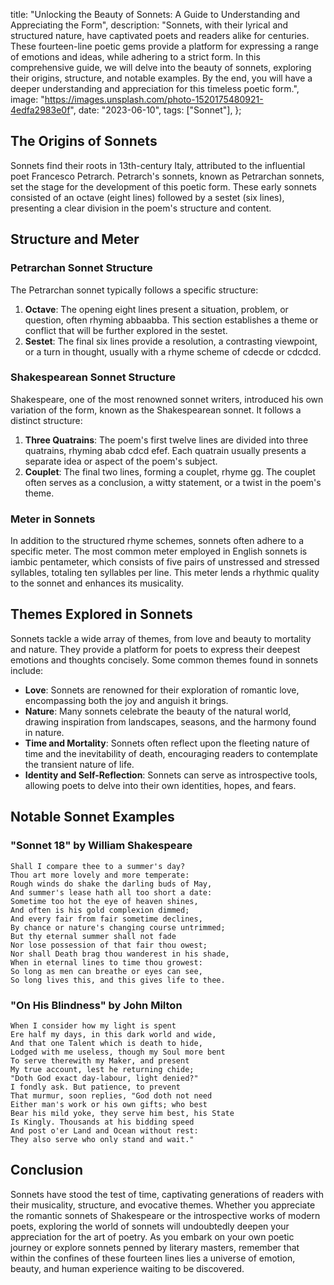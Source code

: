   title:
    "Unlocking the Beauty of Sonnets: A Guide to Understanding and Appreciating the Form",
  description:
    "Sonnets, with their lyrical and structured nature, have captivated poets and readers alike for centuries. These fourteen-line poetic gems provide a platform for expressing a range of emotions and ideas, while adhering to a strict form. In this comprehensive guide, we will delve into the beauty of sonnets, exploring their origins, structure, and notable examples. By the end, you will have a deeper understanding and appreciation for this timeless poetic form.",
  image: "https://images.unsplash.com/photo-1520175480921-4edfa2983e0f",
  date: "2023-06-10",
  tags: ["Sonnet"],
};

## The Origins of Sonnets

Sonnets find their roots in 13th-century Italy, attributed to the influential poet Francesco Petrarch. Petrarch's sonnets, known as Petrarchan sonnets, set the stage for the development of this poetic form. These early sonnets consisted of an octave (eight lines) followed by a sestet (six lines), presenting a clear division in the poem's structure and content.

## Structure and Meter

### Petrarchan Sonnet Structure

The Petrarchan sonnet typically follows a specific structure:

1. **Octave**: The opening eight lines present a situation, problem, or question, often rhyming abbaabba. This section establishes a theme or conflict that will be further explored in the sestet.
2. **Sestet**: The final six lines provide a resolution, a contrasting viewpoint, or a turn in thought, usually with a rhyme scheme of cdecde or cdcdcd.

### Shakespearean Sonnet Structure

Shakespeare, one of the most renowned sonnet writers, introduced his own variation of the form, known as the Shakespearean sonnet. It follows a distinct structure:

1. **Three Quatrains**: The poem's first twelve lines are divided into three quatrains, rhyming abab cdcd efef. Each quatrain usually presents a separate idea or aspect of the poem's subject.
2. **Couplet**: The final two lines, forming a couplet, rhyme gg. The couplet often serves as a conclusion, a witty statement, or a twist in the poem's theme.

### Meter in Sonnets

In addition to the structured rhyme schemes, sonnets often adhere to a specific meter. The most common meter employed in English sonnets is iambic pentameter, which consists of five pairs of unstressed and stressed syllables, totaling ten syllables per line. This meter lends a rhythmic quality to the sonnet and enhances its musicality.

<CallToAction type="Sonnet" />

## Themes Explored in Sonnets

Sonnets tackle a wide array of themes, from love and beauty to mortality and nature. They provide a platform for poets to express their deepest emotions and thoughts concisely. Some common themes found in sonnets include:

- **Love**: Sonnets are renowned for their exploration of romantic love, encompassing both the joy and anguish it brings.
- **Nature**: Many sonnets celebrate the beauty of the natural world, drawing inspiration from landscapes, seasons, and the harmony found in nature.
- **Time and Mortality**: Sonnets often reflect upon the fleeting nature of time and the inevitability of death, encouraging readers to contemplate the transient nature of life.
- **Identity and Self-Reflection**: Sonnets can serve as introspective tools, allowing poets to delve into their own identities, hopes, and fears.

## Notable Sonnet Examples

### "Sonnet 18" by William Shakespeare

```
Shall I compare thee to a summer's day?
Thou art more lovely and more temperate:
Rough winds do shake the darling buds of May,
And summer's lease hath all too short a date:
Sometime too hot the eye of heaven shines,
And often is his gold complexion dimmed;
And every fair from fair sometime declines,
By chance or nature's changing course untrimmed;
But thy eternal summer shall not fade
Nor lose possession of that fair thou owest;
Nor shall Death brag thou wanderest in his shade,
When in eternal lines to time thou growest:
So long as men can breathe or eyes can see,
So long lives this, and this gives life to thee.
```

### "On His Blindness" by John Milton

```
When I consider how my light is spent
Ere half my days, in this dark world and wide,
And that one Talent which is death to hide,
Lodged with me useless, though my Soul more bent
To serve therewith my Maker, and present
My true account, lest he returning chide;
"Doth God exact day-labour, light denied?"
I fondly ask. But patience, to prevent
That murmur, soon replies, "God doth not need
Either man's work or his own gifts; who best
Bear his mild yoke, they serve him best, his State
Is Kingly. Thousands at his bidding speed
And post o'er Land and Ocean without rest:
They also serve who only stand and wait."
```

## Conclusion

Sonnets have stood the test of time, captivating generations of readers with their musicality, structure, and evocative themes. Whether you appreciate the romantic sonnets of Shakespeare or the introspective works of modern poets, exploring the world of sonnets will undoubtedly deepen your appreciation for the art of poetry. As you embark on your own poetic journey or explore sonnets penned by literary masters, remember that within the confines of these fourteen lines lies a universe of emotion, beauty, and human experience waiting to be discovered.
